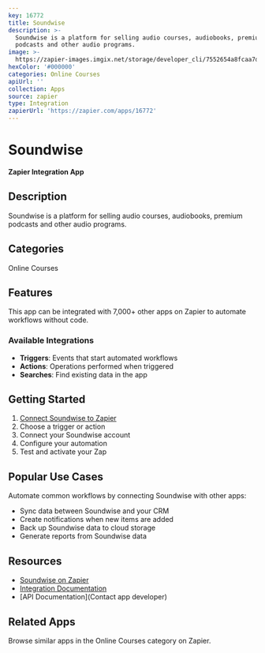 ```yaml
---
key: 16772
title: Soundwise
description: >-
  Soundwise is a platform for selling audio courses, audiobooks, premium
  podcasts and other audio programs.
image: >-
  https://zapier-images.imgix.net/storage/developer_cli/7552654a8fcaa7d4109634b32a70938a_2.png?auto=format%2Ccompress&ixlib=python-3.0.0&q=50
hexColor: '#000000'
categories: Online Courses
apiUrl: ''
collection: Apps
source: zapier
type: Integration
zapierUrl: 'https://zapier.com/apps/16772'
---
```

# Soundwise

**Zapier Integration App**

## Description

Soundwise is a platform for selling audio courses, audiobooks, premium podcasts and other audio programs.

## Categories

Online Courses

## Features

This app can be integrated with 7,000+ other apps on Zapier to automate workflows without code.

### Available Integrations

- **Triggers**: Events that start automated workflows
- **Actions**: Operations performed when triggered
- **Searches**: Find existing data in the app

## Getting Started

1. [Connect Soundwise to Zapier](https://zapier.com/apps/16772)
2. Choose a trigger or action
3. Connect your Soundwise account
4. Configure your automation
5. Test and activate your Zap

## Popular Use Cases

Automate common workflows by connecting Soundwise with other apps:

- Sync data between Soundwise and your CRM
- Create notifications when new items are added
- Back up Soundwise data to cloud storage
- Generate reports from Soundwise data

## Resources

- [Soundwise on Zapier](https://zapier.com/apps/16772)
- [Integration Documentation](https://zapier.com/apps/16772/integrations)
- [API Documentation](Contact app developer)

## Related Apps

Browse similar apps in the Online Courses category on Zapier.
